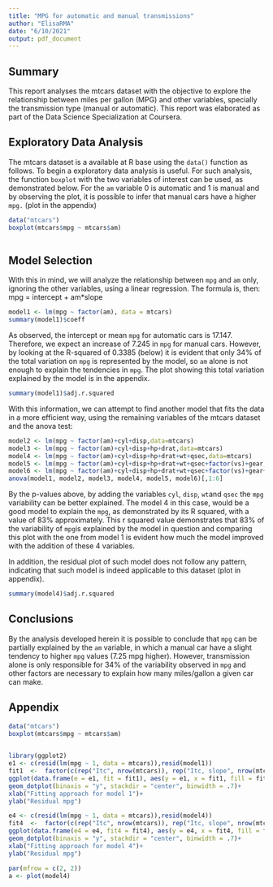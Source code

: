 ```yaml
---
title: "MPG for automatic and manual transmissions"
author: "ElisaRMA"
date: "6/10/2021"
output: pdf_document
---
```


##  Summary 

This report analyses the mtcars dataset with the objective to explore the relationship between miles per gallon (MPG) and other variables, specially the transmission type (manual or automatic). This report was elaborated as part of the Data Science Specialization at Coursera. 

## Exploratory Data Analysis 

The mtcars dataset is a available at R base using the `data()` function as follows. To begin a exploratory data analysis is useful. For such analysis, the function `boxplot` with the two variables of interest can be used, as demonstrated below. For the `am` variable 0 is automatic and 1 is manual and by observing the plot, it is possible to infer that manual cars have a higher `mpg.` (plot in the appendix)

```r
data("mtcars")
boxplot(mtcars$mpg ~ mtcars$am)
     
```

## Model Selection

With this in mind, we will analyze the relationship between `mpg` and `am` only, ignoring the other variables, using a linear regression. The formula is, then: mpg = intercept + am*slope

```r
model1 <- lm(mpg ~ factor(am), data = mtcars)
summary(model1)$coeff
```
As observed, the intercept or mean `mpg` for automatic cars is 17.147. Therefore, we expect an increase of 7.245 in `mpg` for manual cars. 
However, by looking at the R-squared of 0.3385 (below) it is evident that only 34% of the total variation on `mpg` is represented by the model, so `am` alone is not enough to explain the tendencies in `mpg`. The plot showing this total variation explained by the model is in the appendix. 
```r
summary(model1)$adj.r.squared
```
With this information, we can attempt to find another model that fits the data in a more efficient way, using the remaining variables of the mtcars dataset and the anova test:

```r
model2 <- lm(mpg ~ factor(am)+cyl+disp,data=mtcars)
model3 <- lm(mpg ~ factor(am)+cyl+disp+hp+drat,data=mtcars)
model4 <- lm(mpg ~ factor(am)+cyl+disp+hp+drat+wt+qsec,data=mtcars)
model5 <- lm(mpg ~ factor(am)+cyl+disp+hp+drat+wt+qsec+factor(vs)+gear,data=mtcars)
model6 <- lm(mpg ~ factor(am)+cyl+disp+hp+drat+wt+qsec+factor(vs)+gear+carb,data=mtcars)
anova(model1, model2, model3, model4, model5, model6)[,1:6]

```
By the p-values above, by adding the variables `cyl`, `disp`, `wt`and `qsec` the `mpg` variability can be better explained. The model 4 in this case, would be a good model to explain the `mpg`, as demonstrated by its R squared, with a value of 83% approximately. This r squared value demonstrates that 83% of the variability of `mpg`is explained by the model in question and comparing this plot with the one from model 1 is evident how much the model improved with the addition of these 4 variables. 

In addition, the residual plot of such model does not follow any pattern, indicating that such model is indeed applicable to this dataset (plot in appendix). 

```r
summary(model4)$adj.r.squared
```

## Conclusions 

By the analysis developed herein it is possible to conclude that `mpg` can be partially explained by the `am` variable, in which a manual car have a slight tendency to higher `mpg` values (7.25 mpg higher). However, transmission alone is only responsible for 34% of the variability observed in `mpg` and other factors are necessary to explain how many miles/gallon a given car can make.  

## Appendix

```r
data("mtcars")
boxplot(mtcars$mpg ~ mtcars$am)
     
```

```r
library(ggplot2)
e1 <- c(resid(lm(mpg ~ 1, data = mtcars)),resid(model1))
fit1  <-  factor(c(rep("Itc", nrow(mtcars)), rep("Itc, slope", nrow(mtcars))))
ggplot(data.frame(e = e1, fit = fit1), aes(y = e1, x = fit1, fill = fit1))+
geom_dotplot(binaxis = "y", stackdir = "center", binwidth = .7)+
xlab("Fitting approach for model 1")+
ylab("Residual mpg")

```


```r


e4 <- c(resid(lm(mpg ~ 1, data = mtcars)),resid(model4))
fit4  <-  factor(c(rep("Itc", nrow(mtcars)), rep("Itc, slope", nrow(mtcars))))
ggplot(data.frame(e4 = e4, fit4 = fit4), aes(y = e4, x = fit4, fill = fit4))+
geom_dotplot(binaxis = "y", stackdir = "center", binwidth = .7)+
xlab("Fitting approach for model 4")+
ylab("Residual mpg")

```

```r

par(mfrow = c(2, 2))
a <- plot(model4)
```

